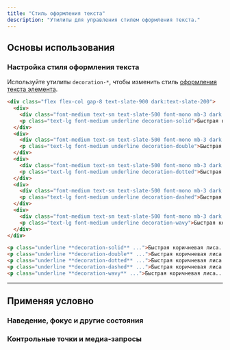 ```yaml
---
title: "Стиль оформления текста"
description: "Утилиты для управления стилем оформления текста."
---
```




## Основы использования

### Настройка стиля оформления текста

Используйте утилиты `decoration-*`, чтобы изменить стиль [оформления текста элемента](/docs/text-decoration).

```html {{ example: true }}
<div class="flex flex-col gap-8 text-slate-900 dark:text-slate-200">
  <div>
    <div class="font-medium text-sm text-slate-500 font-mono mb-3 dark:text-slate-400">decoration-solid</div>
    <p class="text-lg font-medium underline decoration-solid">Быстрая коричневая лиса прыгает через ленивую собаку.</p>
  </div>
  <div>
    <div class="font-medium text-sm text-slate-500 font-mono mb-3 dark:text-slate-400">decoration-double</div>
    <p class="text-lg font-medium underline decoration-double">Быстрая коричневая лиса прыгает через ленивую собаку.</p>
  </div>
  <div>
    <div class="font-medium text-sm text-slate-500 font-mono mb-3 dark:text-slate-400">decoration-dotted</div>
    <p class="text-lg font-medium underline decoration-dotted">Быстрая коричневая лиса прыгает через ленивую собаку.</p>
  </div>
  <div>
    <div class="font-medium text-sm text-slate-500 font-mono mb-3 dark:text-slate-400">decoration-dashed</div>
    <p class="text-lg font-medium underline decoration-dashed">Быстрая коричневая лиса прыгает через ленивую собаку.</p>
  </div>
  <div>
    <div class="font-medium text-sm text-slate-500 font-mono mb-3 dark:text-slate-400">decoration-wavy</div>
    <p class="text-lg font-medium underline decoration-wavy">Быстрая коричневая лиса прыгает через ленивую собаку.</p>
  </div>
</div>
```

```html
<p class="underline **decoration-solid** ...">Быстрая коричневая лиса...</p>
<p class="underline **decoration-double** ...">Быстрая коричневая лиса...</p>
<p class="underline **decoration-dotted** ...">Быстрая коричневая лиса...</p>
<p class="underline **decoration-dashed** ...">Быстрая коричневая лиса...</p>
<p class="underline **decoration-wavy** ...">Быстрая коричневая лиса...</p>
```

---

## <Heading ignore>Применяя условно</Heading>

### <Heading ignore>Наведение, фокус и другие состояния</Heading>

<HoverFocusAndOtherStates defaultClass="underline" featuredClass="decoration-dashed" element="p" />

### <Heading ignore>Контрольные точки и медиа-запросы</Heading>

<BreakpointsAndMediaQueries defaultClass="underline" featuredClass="decoration-dashed" element="p" />
